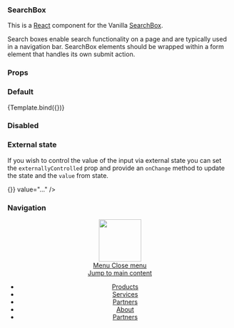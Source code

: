 

<Meta title="SearchBox" component={SearchBox} />


### SearchBox

This is a [React](https://reactjs.org/) component for the Vanilla [SearchBox](https://docs.vanillaframework.io/patterns/search-box/).

Search boxes enable search functionality on a page and are typically used in a navigation bar. SearchBox elements should be wrapped within a form element that handles its own submit action.

### Props

<ArgsTable of={SearchBox} />

### Default

<Canvas>
  <Story name="Default">{Template.bind({})}</Story>
</Canvas>

### Disabled

<Canvas>
  <Story name="Disabled">
    <SearchBox disabled />
  </Story>
</Canvas>

### External state

If you wish to control the value of the input via external state you can set
the `externallyControlled` prop and provide an `onChange` method to update the
state and the `value` from state.

<Canvas>
  <Story name="External state">
    <SearchBox
      externallyControlled
      shouldRefocusAfterReset
      onChange={() => {}}
      value="..."
    />
  </Story>
</Canvas>

### Navigation

<Canvas>
  <Story name="Navigation">
    <header id="navigation" className="p-navigation">
      <div className="p-navigation__row--full-width">
        <div className="p-navigation__banner">
          <div className="p-navigation__logo">
            <a className="p-navigation__item" href="#">
              <img
                className="p-navigation__image"
                src="https://assets.ubuntu.com/v1/5d6da5c4-logo-canonical-aubergine.svg"
                alt=""
                width="95"
              />
            </a>
          </div>
          <a
            href="#navigation"
            className="p-navigation__toggle--open"
            title="menu"
          >
            Menu
          </a>
          <a
            href="#navigation-closed"
            className="p-navigation__toggle--close"
            title="close menu"
          >
            Close menu
          </a>
        </div>
        <nav className="p-navigation__nav">
          <span className="u-off-screen">
            <a href="#main-content">Jump to main content</a>
          </span>
          <ul className="p-navigation__items" role="menu">
            <li className="p-navigation__item" role="menuitem">
              <a href="#" class="p-navigation__link">
                Products
              </a>
            </li>
            <li className="p-navigation__item" role="menuitem">
              <a href="#" class="p-navigation__link">
                Services
              </a>
            </li>
            <li className="p-navigation__item" role="menuitem">
              <a href="#" class="p-navigation__link">
                Partners
              </a>
            </li>
            <li className="p-navigation__item" role="menuitem">
              <a href="#" class="p-navigation__link">
                About
              </a>
            </li>
            <li className="p-navigation__item" role="menuitem">
              <a href="#" class="p-navigation__link">
                Partners
              </a>
            </li>
          </ul>
          <SearchBox />
        </nav>
      </div>
    </header>
  </Story>
</Canvas>
